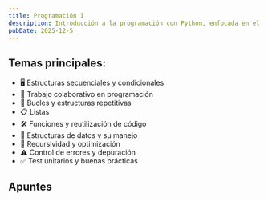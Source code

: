 ```yaml
---
title: Programación I
description: Introducción a la programación con Python, enfocada en el pensamiento lógico y la resolución de problemas mediante código claro y eficiente.
pubDate: 2025-12-5
---
```


## Temas principales:

- 🖥️ Estructuras secuenciales y condicionales
- 🤝 Trabajo colaborativo en programación
- 🔄 Bucles y estructuras repetitivas
- 📋 Listas
- 🛠️ Funciones y reutilización de código
- 📂 Estructuras de datos y su manejo
- 🔁 Recursividad y optimización
- ⚠️ Control de errores y depuración
- ✅ Test unitarios y buenas prácticas

## Apuntes

<div class="flex flex-wrap gap">
  <CardLink
    title="Estructuras Condicionales"
    description="Las estructuras condicionales permiten que nuestros programas tomen decisiones y..."
    href="/apuntes/tup/primer-cuatrimestre/programacion-i/temas/estructuras-condicionales"
  />
  <CardLink
    title="Estructuras Repetitivas"
    description="Las estructuras repetitivas, también conocidas como bucles o ciclos, permiten ejecutar un bloque de código múltiples veces. Python ofrece principalmente dos tipos de bucles..."
    href="/apuntes/tup/primer-cuatrimestre/programacion-i/temas/estructuras-repetitivas"
  />
  <CardLink
    title="Estructuras Secuenciales"
    description="Las estructuras secuenciales son la forma más básica de programación. En ellas, las instrucciones se ejecutan una tras..."
    href="/apuntes/tup/primer-cuatrimestre/programacion-i/temas/estructuras-secuenciales"
  />
  <CardLink
    title="Trabajo Colaborativo"
    description="Git & GitHub"
    href="/apuntes/tup/primer-cuatrimestre/programacion-i/temas/trabajo-colaborativo"
  />
</div>
